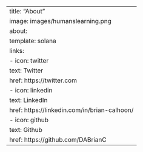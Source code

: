---
title: "About"
image: images/humanslearning.png
about:
  template: solana
  links:
    - icon: twitter
      text: Twitter
      href: https://twitter.com
    - icon: linkedin
      text: LinkedIn
      href: https://linkedin.com/in/brian-calhoon/ 
    - icon: github
      text: Github
      href: https://github.com/DABrianC
---